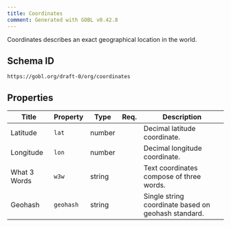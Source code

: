 ```yaml
---
title: Coordinates
comment: Generated with GOBL v0.42.8
---
```


Coordinates describes an exact geographical location in the world.

## Schema ID

`https://gobl.org/draft-0/org/coordinates`

## Properties

| Title        | Property  | Type   | Req. | Description                                         |
|--------------|-----------|--------|------|-----------------------------------------------------|
| Latitude     | `lat`     | number |      | Decimal latitude coordinate.                        |
| Longitude    | `lon`     | number |      | Decimal longitude coordinate.                       |
| What 3 Words | `w3w`     | string |      | Text coordinates compose of three words.            |
| Geohash      | `geohash` | string |      | Single string coordinate based on geohash standard. |

